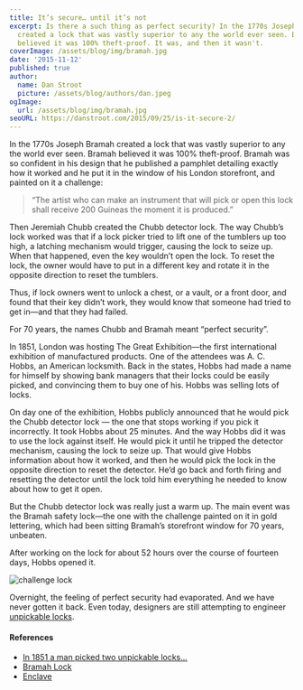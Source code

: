 ```yaml
---
title: It’s secure… until it’s not
excerpt: Is there a such thing as perfect security? In the 1770s Joseph Bramah
  created a lock that was vastly superior to any the world ever seen. Bramah
  believed it was 100% theft-proof. It was, and then it wasn't.
coverImage: /assets/blog/img/bramah.jpg
date: '2015-11-12'
published: true
author:
  name: Dan Stroot
  picture: /assets/blog/authors/dan.jpeg
ogImage:
  url: /assets/blog/img/bramah.jpg
seoURL: https://danstroot.com/2015/09/25/is-it-secure-2/
---
```


In the 1770s Joseph Bramah created a lock that was vastly superior to any the world ever seen. Bramah believed it was 100% theft-proof. Bramah was so confident in his design that he published a pamphlet detailing exactly how it worked and he put it in the window of his London storefront, and painted on it a challenge:

> “The artist who can make an instrument that will pick or open this lock shall receive 200 Guineas the moment it is produced.”

Then Jeremiah Chubb created the Chubb detector lock. The way Chubb’s lock worked was that if a lock picker tried to lift one of the tumblers up too high, a latching mechanism would trigger, causing the lock to seize up. When that happened, even the key wouldn’t open the lock. To reset the lock, the owner would have to put in a different key and rotate it in the opposite direction to reset the tumblers.

Thus, if lock owners went to unlock a chest, or a vault, or a front door, and found that their key didn’t work, they would know that someone had tried to get in—and that they had failed.

For 70 years, the names Chubb and Bramah meant “perfect security”.

In 1851, London was hosting The Great Exhibition—the first international exhibition of manufactured products. One of the attendees was A. C. Hobbs, an American locksmith. Back in the states, Hobbs had made a name for himself by showing bank managers that their locks could be easily picked, and convincing them to buy one of his. Hobbs was selling lots of locks.

On day one of the exhibition, Hobbs publicly announced that he would pick the Chubb detector lock — the one that stops working if you pick it incorrectly. It took Hobbs about 25 minutes. And the way Hobbs did it was to use the lock against itself.
He would pick it until he tripped the detector mechanism, causing the lock to seize up. That would give Hobbs information about how it worked, and then he would pick the lock in the opposite direction to reset the detector. He’d go back and forth firing and resetting the detector until the lock told him everything he needed to know about how to get it open.

But the Chubb detector lock was really just a warm up. The main event was the Bramah safety lock—the one with the challenge painted on it in gold lettering, which had been sitting Bramah’s storefront window for 70 years, unbeaten.

After working on the lock for about 52 hours over the course of fourteen days, Hobbs opened it.

![challenge lock](https://danstroot.imgix.net/assets/blog/img/bramah-challenge.jpg)

Overnight, the feeling of perfect security had evaporated. And we have never gotten it back. Even today, designers are still attempting to engineer [unpickable locks](https://ominoushum.com/lock/).

#### References

- [In 1851 a man picked two unpickable locks...](http://gizmodo.com/in-1851-a-man-picked-two-unpickable-locks-and-changed-1698557792)
- [Bramah Lock](https://en.wikipedia.org/wiki/Bramah_lock)
- [Enclave](https://ominoushum.com/lock/)
